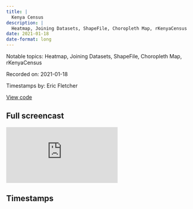 ```yaml
---
title: |
  Kenya Census
description: |
  Heatmap, Joining Datasets, ShapeFile, Choropleth Map, rKenyaCensus
date: 2021-01-18
date-format: long
---
```


Notable topics: Heatmap, Joining Datasets, ShapeFile, Choropleth Map, rKenyaCensus

Recorded on: 2021-01-18

Timestamps by: Eric Fletcher

[View code](https://github.com/dgrtwo/data-screencasts/blob/master/2021_01_19_kenya_census.Rmd)

## Full screencast

<iframe class="video" src="https://www.youtube.com/embed/dM_0zjj4TtM" title="YouTube video player" frameborder="0" allow="accelerometer; autoplay; clipboard-write; encrypted-media; gyroscope; picture-in-picture" allowfullscreen></iframe>

## Timestamps

<script id="timestamps" type="application-json">[{"timestamp_with_hours":"0:2:15","description":"Trim whitespace from a string.","functions":"str_trim","packages":"stringr","timestamp_sec":135},{"timestamp_with_hours":"0:4:35","description":"Reorder factor levels by sorting along another variable by sum.","functions":"fct_reorder","packages":"forcats","timestamp_sec":275},{"timestamp_with_hours":"0:5:00","description":"Label x axis numbers in decimal format (e.g. 0.12, 1,234).","functions":"comma | scale_x_continuous","packages":"scales | ggplot2","timestamp_sec":300},{"timestamp_with_hours":"0:5:15","description":"Pivot data from wide to long.","functions":"gather","packages":"tidyr","timestamp_sec":315},{"timestamp_with_hours":"0:5:25","description":"Convert case of a string to title case.","functions":"str_to_title","packages":"stringr","timestamp_sec":325},{"timestamp_with_hours":"0:6:50","description":"Add text labels to the `geom_point` plot.","functions":"geom_text","packages":"ggplot2","timestamp_sec":410},{"timestamp_with_hours":"0:7:35","description":"Add horizontal reference line to `geom_point` plot.","functions":"geom_hline","packages":"ggplot2","timestamp_sec":455},{"timestamp_with_hours":"0:7:35","description":"Label y axis numbers in percent format.","functions":"comma | scale_y_continuous","packages":"scales | ggplot2","timestamp_sec":455},{"timestamp_with_hours":"0:9:00","description":"Expand the plot axis limits by having the y axis begin at 0.","functions":"expand_limits","packages":"ggplot2","timestamp_sec":540},{"timestamp_with_hours":"0:9:10","description":"Position x axis data on a log10 scale.","functions":"scale_x_log10","packages":"ggplot2","timestamp_sec":550},{"timestamp_with_hours":"0:10:20","description":"Pivot data from wide to long.","functions":"gather","packages":"tidyr","timestamp_sec":620},{"timestamp_with_hours":"0:11:15","description":"Convert case of a string to title case.","functions":"str_to_title","packages":"stringr","timestamp_sec":675},{"timestamp_with_hours":"0:11:50","description":"Reorder factor levels by sorting along another variable by sum.","functions":"fct_reorder","packages":"forcats","timestamp_sec":710},{"timestamp_with_hours":"0:14:45","description":"Create a heatmap.","functions":"geom_tile","packages":"ggplot2","timestamp_sec":885},{"timestamp_with_hours":"0:15:13","description":"Complete a data frame with missing combinations of data.","functions":"complete","packages":"tidyr","timestamp_sec":913},{"timestamp_with_hours":"0:15:30","description":"Rotate x axis labels 90 degrees.","functions":"theme","packages":"ggplot2","timestamp_sec":930},{"timestamp_with_hours":"0:16:55","description":"Join two datasets while including all rows in x or y.","functions":"full_join","packages":"dplyr","timestamp_sec":1015},{"timestamp_with_hours":"0:18:00","description":"Replace matched patterns in a string using `str_replace_all` with the `regular expression` `([a-z])([A-Z])` and `\"\\\\1 \\\\2\"` to separate words that were joined together (e.g. TanaRiver, Tana River).","functions":"str_replace_all","packages":"stringr","timestamp_sec":1080},{"timestamp_with_hours":"0:19:40","description":"Join two datasets while returning all rows from x without a match in y.","functions":"anti_join","packages":"dplyr","timestamp_sec":1180},{"timestamp_with_hours":"0:19:40","description":"Join two datasets while including all rows in y.","functions":"right_join","packages":"dplyr","timestamp_sec":1180},{"timestamp_with_hours":"0:19:40","description":"Join two datasets while including all rows in x and y.","functions":"inner_join","packages":"dplyr","timestamp_sec":1180},{"timestamp_with_hours":"0:27:35","description":"Import and basic exploration of the `rKenyaCensus` package shapefiles.","functions":"KenyaCounties_SHP","packages":"rKenyaCensus","timestamp_sec":1655},{"timestamp_with_hours":"0:28:15","description":"Create a map using the `rKenyaCensus` shapefile data.","functions":"st_as_sf | geom_sf","packages":"ggplot2 | sf","timestamp_sec":1695},{"timestamp_with_hours":"0:35:00","description":"Simplify the shapefile data to make for faster processesing.","functions":"st_simplify","packages":"sf","timestamp_sec":2100},{"timestamp_with_hours":"0:36:20","description":"Join two datasets while including all rows in x.","functions":"left_join","packages":"dplyr","timestamp_sec":2180},{"timestamp_with_hours":"0:37:25","description":"Create a choropleth map - TROUBLSHOOTING through 41:45.","functions":"ggplot | geom_sf | theme_map","packages":"ggplot2 | sf","timestamp_sec":2245},{"timestamp_with_hours":"0:43:20","description":"Create a flexible function that generates `geom_col` plots used for for exploring the many different datasets in the `rKenyaCensus` package.","functions":"filter | gather | mutate | group_by | summarize | spread | select","packages":"ggplot2 | dplyr | tidyr","timestamp_sec":2600},{"timestamp_with_hours":"0:51:55","description":"Lump together factor levels into \"other\".","functions":"fct_lump","packages":"forcats","timestamp_sec":3115},{"timestamp_with_hours":"0:59:20","description":"Summary of screencast.","timestamp_sec":3560}]</script>
